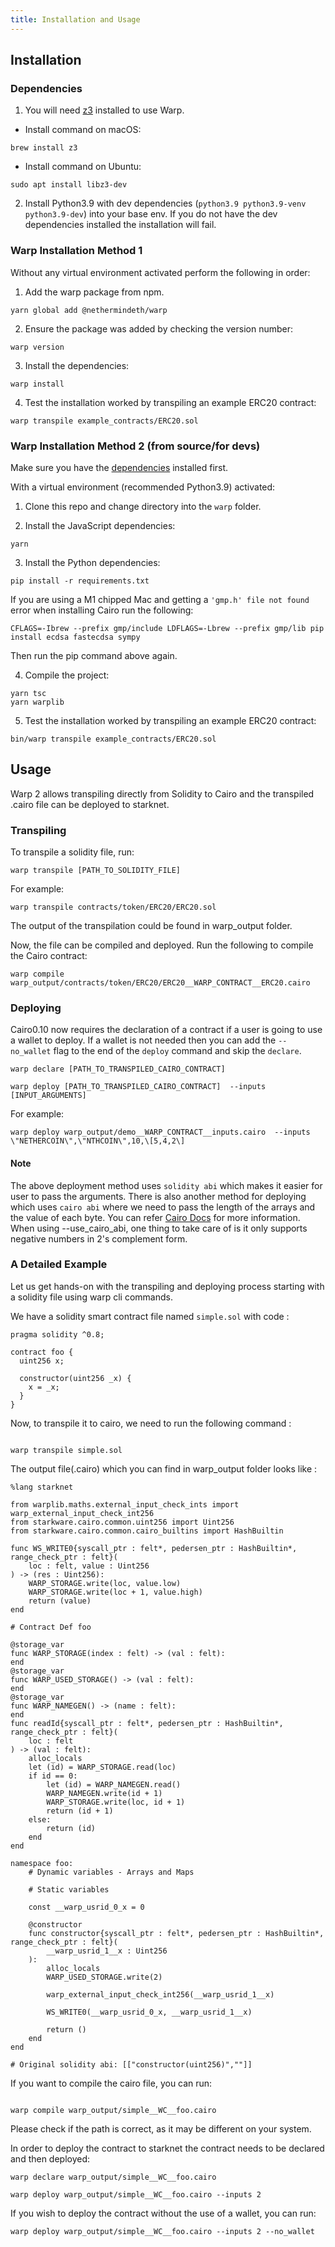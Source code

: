 ```yaml
---
title: Installation and Usage
---
```


## Installation

### Dependencies

1. You will need [z3](https://github.com/Z3Prover/z3) installed to use Warp.

- Install command on macOS:

```
brew install z3
```

- Install command on Ubuntu:

```
sudo apt install libz3-dev
```

2. Install Python3.9 with dev dependencies (`python3.9 python3.9-venv python3.9-dev`) into your base env.
   If you do not have the dev dependencies installed the installation will fail.

### Warp Installation Method 1

Without any virtual environment activated perform the following in order:

1. Add the warp package from npm.

```
yarn global add @nethermindeth/warp
```

2. Ensure the package was added by checking the version number:

```
warp version
```

3. Install the dependencies:

```
warp install
```

4. Test the installation worked by transpiling an example ERC20 contract:

```
warp transpile example_contracts/ERC20.sol
```

### Warp Installation Method 2 (from source/for devs)

Make sure you have the [dependencies](#dependencies) installed first.

With a virtual environment (recommended Python3.9) activated:

1. Clone this repo and change directory into the `warp` folder.

2. Install the JavaScript dependencies:

```
yarn
```

3. Install the Python dependencies:

```
pip install -r requirements.txt
```

If you are using a M1 chipped Mac and getting a `'gmp.h' file not found` error when installing Cairo run the following:

```
CFLAGS=-Ibrew --prefix gmp/include LDFLAGS=-Lbrew --prefix gmp/lib pip install ecdsa fastecdsa sympy
```

Then run the pip command above again.

4. Compile the project:

```
yarn tsc
yarn warplib
```

5. Test the installation worked by transpiling an example ERC20 contract:

```
bin/warp transpile example_contracts/ERC20.sol
```

## Usage

Warp 2 allows transpiling directly from Solidity to Cairo and the transpiled .cairo file can be deployed to starknet.

### Transpiling

To transpile a solidity file, run:

```
warp transpile [PATH_TO_SOLIDITY_FILE]
```

For example:

```
warp transpile contracts/token/ERC20/ERC20.sol
```

The output of the transpilation could be found in warp_output folder.

Now, the file can be compiled and deployed. Run the following to compile the Cairo contract:

```
warp compile warp_output/contracts/token/ERC20/ERC20__WARP_CONTRACT__ERC20.cairo
```

### Deploying

Cairo0.10 now requires the declaration of a contract if a user is going to use a wallet to deploy.
If a wallet is not needed then you can add the `--no_wallet` flag to the end of the `deploy` command and skip the `declare`.

```
warp declare [PATH_TO_TRANSPILED_CAIRO_CONTRACT]
```

```
warp deploy [PATH_TO_TRANSPILED_CAIRO_CONTRACT]  --inputs  [INPUT_ARGUMENTS]
```

For example:

```
warp deploy warp_output/demo__WARP_CONTRACT__inputs.cairo  --inputs  \"NETHERCOIN\",\"NTHCOIN\",10,\[5,4,2\]
```

#### Note

The above deployment method uses `solidity abi` which makes it easier for user to pass the arguments. There is also another method
for deploying which uses `cairo abi` where we need to pass the length of the arrays and the value of each byte. You can refer [Cairo Docs](https://www.cairo-lang.org/docs/) for more information.
When using --use_cairo_abi, one thing to take care of is it only supports negative numbers in 2's complement form.

### A Detailed Example

Let us get hands-on with the transpiling and deploying process starting with a solidity file using warp cli commands.

We have a solidity smart contract file named `simple.sol` with code :

```
pragma solidity ^0.8;

contract foo {
  uint256 x;

  constructor(uint256 _x) {
    x = _x;
  }
}
```

Now, to transpile it to cairo, we need to run the following command :

```

warp transpile simple.sol

```

The output file(.cairo) which you can find in warp_output folder looks like :

```
%lang starknet

from warplib.maths.external_input_check_ints import warp_external_input_check_int256
from starkware.cairo.common.uint256 import Uint256
from starkware.cairo.common.cairo_builtins import HashBuiltin

func WS_WRITE0{syscall_ptr : felt*, pedersen_ptr : HashBuiltin*, range_check_ptr : felt}(
    loc : felt, value : Uint256
) -> (res : Uint256):
    WARP_STORAGE.write(loc, value.low)
    WARP_STORAGE.write(loc + 1, value.high)
    return (value)
end

# Contract Def foo

@storage_var
func WARP_STORAGE(index : felt) -> (val : felt):
end
@storage_var
func WARP_USED_STORAGE() -> (val : felt):
end
@storage_var
func WARP_NAMEGEN() -> (name : felt):
end
func readId{syscall_ptr : felt*, pedersen_ptr : HashBuiltin*, range_check_ptr : felt}(
    loc : felt
) -> (val : felt):
    alloc_locals
    let (id) = WARP_STORAGE.read(loc)
    if id == 0:
        let (id) = WARP_NAMEGEN.read()
        WARP_NAMEGEN.write(id + 1)
        WARP_STORAGE.write(loc, id + 1)
        return (id + 1)
    else:
        return (id)
    end
end

namespace foo:
    # Dynamic variables - Arrays and Maps

    # Static variables

    const __warp_usrid_0_x = 0

    @constructor
    func constructor{syscall_ptr : felt*, pedersen_ptr : HashBuiltin*, range_check_ptr : felt}(
        __warp_usrid_1__x : Uint256
    ):
        alloc_locals
        WARP_USED_STORAGE.write(2)

        warp_external_input_check_int256(__warp_usrid_1__x)

        WS_WRITE0(__warp_usrid_0_x, __warp_usrid_1__x)

        return ()
    end
end

# Original solidity abi: [["constructor(uint256)",""]]

```

If you want to compile the cairo file, you can run:

```

warp compile warp_output/simple__WC__foo.cairo

```

Please check if the path is correct, as it may be different on your system.

In order to deploy the contract to starknet the contract needs to be declared and then deployed:

```
warp declare warp_output/simple__WC__foo.cairo
```

```
warp deploy warp_output/simple__WC__foo.cairo --inputs 2
```

If you wish to deploy the contract without the use of a wallet, you can run:

```
warp deploy warp_output/simple__WC__foo.cairo --inputs 2 --no_wallet
```
